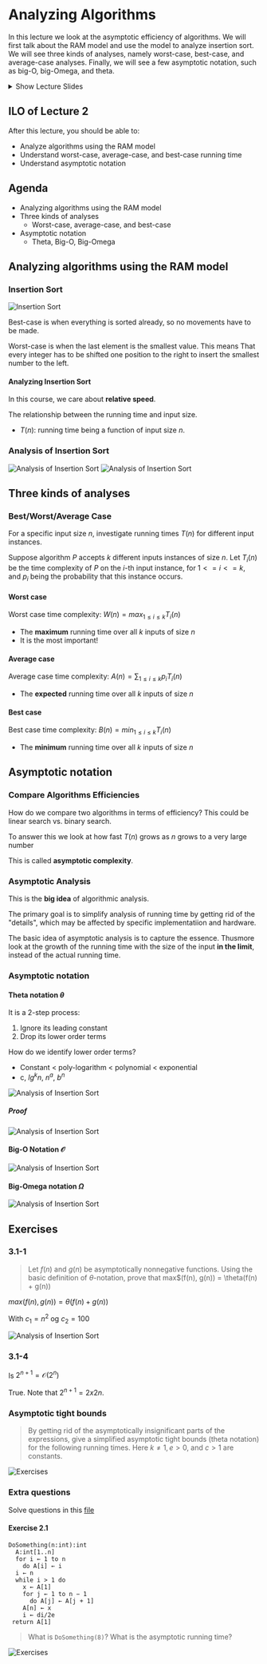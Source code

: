 # Analyzing Algorithms

In this lecture we look at the asymptotic efficiency of algorithms. We will
first talk about the RAM model and use the model to analyze insertion sort.
We will see three kinds of analyses, namely worst-case, best-case, and
average-case analyses. Finally, we will see a few asymptotic notation,
such as big-O, big-Omega, and theta.

<details>
  <summary>Show Lecture Slides</summary>
  <iframe src="https://www.moodle.aau.dk/pluginfile.php/1570708/mod_resource/content/10/Lecture-2.pdf" width="100%" height="500px"></iframe>
</details>

## ILO of Lecture 2
After this lecture, you should be able to:
* Analyze algorithms using the RAM model
* Understand worst-case, average-case, and best-case running time
* Understand asymptotic notation

## Agenda
* Analyzing algorithms using the RAM model
* Three kinds of analyses
  * Worst-case, average-case, and best-case
* Asymptotic notation
  * Theta, Big-O, Big-Omega

## Analyzing algorithms using the RAM model

### Insertion Sort
![Insertion Sort](analyzing-algorithms-insertion-sort.png)

Best-case is when everything is sorted already, so no movements
have to be made.

Worst-case is when the last element is the smallest value. This means
That every integer has to be shifted one position to the right to insert
the smallest number to the left.

#### Analyzing Insertion Sort
In this course, we care about **relative speed**.

The relationship between the running time and input size.
* $T(n)$: running time being a function of input size $n$.

### Analysis of Insertion Sort
![Analysis of Insertion Sort](analyzing-algorithms-analysis-insertion-sort.png)
![Analysis of Insertion Sort](analyzing-algorithms-analysis-insertion-sort-2.png)


## Three kinds of analyses

### Best/Worst/Average Case
For a specific input size _n_, investigate running times $T(n)$ for different
input instances.

Suppose algorithm $P$ accepts $k$ different inputs instances of size $n$.
Let $T_i(n)$ be the time complexity of $P$ on the $i$-th input instance, for $1<=i<=k$, and $p_i$
being the probability that this instance occurs.

#### Worst case
Worst case time complexity: $W(n)=max_{1 \leq i \leq k}T_i(n)$
* The **maximum** running time over all $k$ inputs of size $n$
* It is the most important!

#### Average case
Average case time complexity: $A(n)=\sum_{1 \leq i \leq k}p_iT_i(n)$
* The **expected** running time over all $k$ inputs of size $n$

#### Best case
Best case time complexity: $B(n)=min_{1 \leq i \leq k}T_i(n)$
* The **minimum** running time over all $k$ inputs of size $n$

## Asymptotic notation

### Compare Algorithms Efficiencies
How do we compare two algorithms in terms of efficiency? This could be
linear search vs. binary search.

To answer this we look at how fast $T(n)$ grows as $n$ grows to a very large number

This is called **asymptotic complexity**.

### Asymptotic Analysis
This is the **big idea** of algorithmic analysis.

The primary goal is to simplify analysis of running time by getting rid of the
"details", which may be affected by specific implementatiion and hardware.

The basic idea of asymptotic analysis is to capture the essence. Thusmore look at
the growth of the running time with the size of the input **in the limit**, instead
of the actual running time.

### Asymptotic notation
#### Theta notation $\theta$
It is a 2-step process:

1. Ignore its leading constant
2. Drop its lower order terms

How do we identify lower order terms?
* Constant < poly-logarithm < polynomial < exponential
* c, $lg^kn$, $n^a$, $b^n$

![Analysis of Insertion Sort](analyzing-algorithms-theta-notation.png)

##### Proof
![Analysis of Insertion Sort](analyzing-algorithms-proof-engineering-way.png)

#### Big-O Notation $\mathcal{O}$
![Analysis of Insertion Sort](analyzing-algorithms-big-o-notation.png)

#### Big-Omega notation $\Omega$
![Analysis of Insertion Sort](analyzing-algorithms-big-omega-notation.png)

## Exercises


### 3.1-1
> Let $f(n)$ and $g(n)$ be asymptotically nonnegative functions.
> Using the basic definition of $\theta$-notation, prove that
> max$(f(n), g(n)) = \theta(f(n) + g(n))

$max(f(n), g(n)) = \theta(f(n) + g(n))$

With $c_1 = n^2$ og $c_2 = 100$

![Analysis of Insertion Sort](analyzing-algorithms-exercise-3-1-1.png)


### 3.1-4
Is $2^{n+1} = \mathcal{O}(2^n)$

True. Note that $2^{n+1} = 2 x 2n$.

### Asymptotic tight bounds
> By getting rid of the asymptotically insignificant parts of the expressions,
> give a simplified asymptotic tight bounds (theta notation) for the following
> running times. Here $k \neq 1, e > 0$, and $c > 1$ are constants.

![Exercises](analyzing-algorithms-exercise-2.png)

### Extra questions

Solve questions in this [file](https://www.moodle.aau.dk/pluginfile.php/373593/mod_resource/content/1/exercises2.pdf)

#### Exercise 2.1

```text
DoSomething(n:int):int
  A:int[1..n]
  for i ← 1 to n
    do A[i] ← i
  i ← n
  while i > 1 do
    x ← A[1]
    for j ← 1 to n − 1
      do A[j] ← A[j + 1]
    A[n] ← x
    i ← di/2e
 return A[1]
```

> What is `DoSomething(8)`? What is the asymptotic running time?

![Exercises](analyzing-algorithms-exercise-2-1.png)
